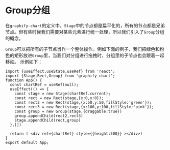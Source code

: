 
# Group分组

在`graphify-chart`的定义中，`Stage`中的节点都是扁平化的，所有的节点都是兄弟节点。但有些时候我们需要对某些元素进行统一处理，所以我们引入了`Group`分组的概念。

`Group`可以把所有的子节点当作一个整体操作。例如下面的例子，我们把绿色和粉色的矩形放进`Group`里，当我们对分组进行拖拽时，分组里的子节点也会跟着一起移动。
示例如下：
```tsx preview
import {useEffect,useState,useRef} from 'react';
import {Stage,Rect,Group} from 'graphify-chart';
function App() {
  const chartRef = useRef(null);
  useEffect(() => {
    const stage = new Stage(chartRef.current);
    const rect = new Rect(stage,{x:0,y:0});
    const rect2 = new Rect(stage,{x:50,y:50,fillStyle:'green'});
    const rect3 = new Rect(stage,{x:100,y:100,fillStyle:'pink'});
    const group = new Group(stage,{draggable:true})
    group.appendChild(rect2,rect3)
    stage.appendChild(rect,group)
  },[])
  
  return ( <div ref={chartRef} style={{height:500}} ></div>)
}
export default App;
```